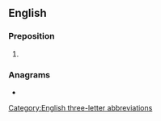 {{also|aka|Aka|åka|AKA|A.K.A.|akā|āķa|a/k/a|a.k.a.}}
==English==

===Preposition===
{{head|en|preposition}}

# {{alternative spelling of|AKA|lang=en}}

===Anagrams===
* {{l|en|aak}}

[[Category:English three-letter abbreviations]]